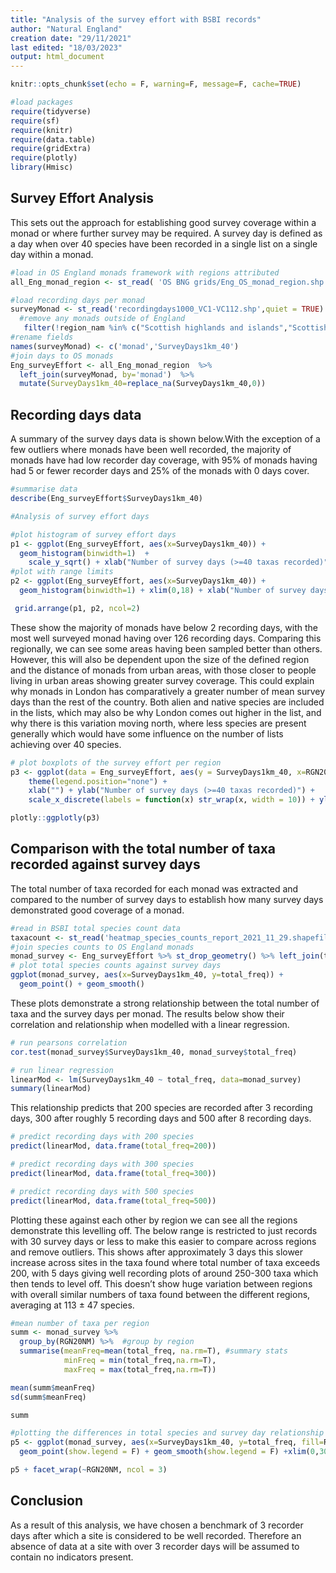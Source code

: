 ```yaml
---
title: "Analysis of the survey effort with BSBI records"
author: "Natural England"
creation date: "29/11/2021"
last edited: "18/03/2023"
output: html_document
---
```


```r

knitr::opts_chunk$set(echo = F, warning=F, message=F, cache=TRUE)

#load packages
require(tidyverse)
require(sf)
require(knitr)
require(data.table)
require(gridExtra)
require(plotly)
library(Hmisc)

```

## Survey Effort Analysis

This sets out the approach for establishing good survey coverage within a monad or where further survey may be required. A survey day is defined as a day when over 40 species have been recorded in a single list on a single day within a monad. 

```r
#load in OS England monads framework with regions attributed
all_Eng_monad_region <- st_read( 'OS BNG grids/Eng_OS_monad_region.shp',quiet = TRUE)

#load recording days per monad
surveyMonad <- st_read('recordingdays1000_VC1-VC112.shp',quiet = TRUE) %>% st_drop_geometry() %>%
  #remove any monads outside of England
   filter(!region_nam %in% c("Scottish highlands and islands","Scottish lowlands","Scottish highlands and islands,Scottish lowlands","Wales" )) %>% select(-region_nam) 
#rename fields
names(surveyMonad) <- c('monad','SurveyDays1km_40')
#join days to OS monads
Eng_surveyEffort <- all_Eng_monad_region  %>% 
  left_join(surveyMonad, by='monad')  %>%
  mutate(SurveyDays1km_40=replace_na(SurveyDays1km_40,0))

```

## Recording days data

A summary of the survey days data is shown below.With the exception of a few outliers where monads have been well recorded, the majority of monads have had low recorder day coverage, with 95% of monads having had 5 or fewer recorder days and 25% of the monads with 0 days cover. 

```r
#summarise data
describe(Eng_surveyEffort$SurveyDays1km_40)

```

```r

#Analysis of survey effort days

#plot histogram of survey effort days
p1 <- ggplot(Eng_surveyEffort, aes(x=SurveyDays1km_40)) +
  geom_histogram(binwidth=1)  + 
    scale_y_sqrt() + xlab("Number of survey days (>=40 taxas recorded)") 
#plot with range limits
p2 <- ggplot(Eng_surveyEffort, aes(x=SurveyDays1km_40)) + 
  geom_histogram(binwidth=1) + xlim(0,18) + xlab("Number of survey days (>=40 taxas recorded)")

 grid.arrange(p1, p2, ncol=2)

```

These show the majority of monads have below 2 recording days, with the most well surveyed monad having over 126 recording days. Comparing this regionally, we can see some areas having been sampled better than others. However, this will also be dependent upon the size of the defined region and the distance of monads from urban areas, with those closer to people living in urban areas showing greater survey coverage. This could explain why monads in London has comparatively a greater number of mean survey days than the rest of the country. Both alien and native species are included in the lists, which may also be why London comes out higher in the list,  and why there is this variation moving north, where less species are present generally which would have some influence on the number of lists achieving over 40 species.

```r
# plot boxplots of the survey effort per region
p3 <- ggplot(data = Eng_surveyEffort, aes(y = SurveyDays1km_40, x=RGN20NM, fill=RGN20NM)) + geom_boxplot() +
    theme(legend.position="none") +
    xlab("") + ylab("Number of survey days (>=40 taxas recorded)") +   
    scale_x_discrete(labels = function(x) str_wrap(x, width = 10)) + ylim(0,10)

plotly::ggplotly(p3)
```

## Comparison with the total number of taxa recorded against survey days

The total number of taxa recorded for each monad was extracted and compared to the number of survey days to establish how many survey days demonstrated good coverage of a monad.

```r
#read in BSBI total species count data
taxacount <- st_read('heatmap_species_counts_report_2021_11_29.shapefiles/results', quiet=T) %>% st_drop_geometry()
#join species counts to OS England monads 
monad_survey <- Eng_surveyEffort %>% st_drop_geometry() %>% left_join(taxacount,by="monad")
# plot total species counts against survey days
ggplot(monad_survey, aes(x=SurveyDays1km_40, y=total_freq)) +
  geom_point() + geom_smooth() 

```


These plots demonstrate a strong relationship between the total number of taxa and the survey days per monad. The results below show their correlation and relationship when modelled with a linear regression.

```r
# run pearsons correlation
cor.test(monad_survey$SurveyDays1km_40, monad_survey$total_freq)

```

```r
# run linear regression
linearMod <- lm(SurveyDays1km_40 ~ total_freq, data=monad_survey) 
summary(linearMod) 

```

This relationship predicts that 200 species are recorded after 3 recording days, 300 after roughly 5 recording days and 500 after 8 recording days.

```r
# predict recording days with 200 species
predict(linearMod, data.frame(total_freq=200))

# predict recording days with 300 species
predict(linearMod, data.frame(total_freq=300))

# predict recording days with 500 species
predict(linearMod, data.frame(total_freq=500))

```

Plotting these against each other by region we can see all the regions demonstrate this levelling off. The below range is restricted to just records with 30 survey days or less to make this easier to compare across regions and remove outliers. This shows after approximately 3 days this slower increase across sites in the taxa found where total number of taxa exceeds 200, with 5 days giving well recording plots of around 250-300 taxa which then tends to level off. This doesn't show huge variation between regions with overall similar numbers of taxa found between the different regions, averaging at 113 ± 47 species.

```r
#mean number of taxa per region
summ <- monad_survey %>% 
  group_by(RGN20NM) %>%  #group by region
  summarise(meanFreq=mean(total_freq, na.rm=T), #summary stats
            minFreq = min(total_freq,na.rm=T), 
            maxFreq = max(total_freq,na.rm=T))

mean(summ$meanFreq)
sd(summ$meanFreq)

summ
```

```r

#plotting the differences in total species and survey day relationship per region
p5 <- ggplot(monad_survey, aes(x=SurveyDays1km_40, y=total_freq, fill=RGN20NM)) +
  geom_point(show.legend = F) + geom_smooth(show.legend = F) +xlim(0,30) + ylim(0,1000)

p5 + facet_wrap(~RGN20NM, ncol = 3)

```

## Conclusion

As a result of this analysis, we have chosen a benchmark of 3 recorder days after which a site is considered to be well recorded.  Therefore an absence of data at a site with over 3 recorder days will be assumed to contain no indicators present.

